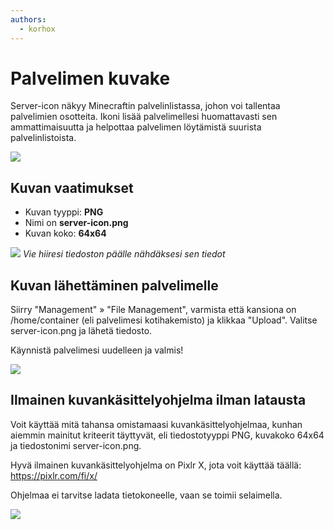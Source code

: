 ```yaml
---
authors:
  - korhox
---
```


# Palvelimen kuvake

Server-icon näkyy Minecraftin palvelinlistassa, johon voi tallentaa palvelimien
osotteita. Ikoni lisää palvelimellesi huomattavasti sen ammattimaisuutta ja
helpottaa palvelimen löytämistä suurista palvelinlistoista.

![](https://cdn.bittivirta.fi/docimg/crisp/image_pqmssi.png)

## Kuvan vaatimukset

-   Kuvan tyyppi: **PNG**
-   Nimi on **server-icon.png**
-   Kuvan koko: **64x64**

![](https://cdn.bittivirta.fi/docimg/crisp/image_ozxov0.png) _Vie
hiiresi tiedoston päälle nähdäksesi sen tiedot_

## Kuvan lähettäminen palvelimelle

Siirry "Management" » "File Management", varmista että kansiona on
/home/container (eli palvelimesi kotihakemisto) ja klikkaa "Upload". Valitse
server-icon.png ja lähetä tiedosto.

Käynnistä palvelimesi uudelleen ja valmis!

![](https://cdn.bittivirta.fi/docimg/crisp/image_184e2nj.png)

## Ilmainen kuvankäsittelyohjelma ilman latausta

Voit käyttää mitä tahansa omistamaasi kuvankäsittelyohjelmaa, kunhan aiemmin
mainitut kriteerit täyttyvät, eli tiedostotyyppi PNG, kuvakoko 64x64 ja
tiedostonimi server-icon.png.

Hyvä ilmainen kuvankäsittelyohjelma on Pixlr X, jota voit käyttää täällä:
https://pixlr.com/fi/x/

Ohjelmaa ei tarvitse ladata tietokoneelle, vaan se toimii selaimella.

![](https://cdn.bittivirta.fi/docimg/crisp/image_15x83xj.png)
